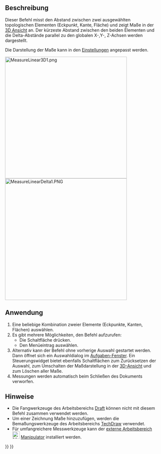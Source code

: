 <languages/>

{{Docnav/de
|
|
|[[Part_Workbench/de|Part]]
|IconL=
|IconR=
|IconC=Workbench_Part.svg
}}

{{VeryImportantMessage|Dieser Befehl ist veraltet und wird in {{VersionPlus/de|1.0}} nicht mehr zur Verfügung stehen.<br>Stattdessen kann [[Image:Std_Measure.svg|24px]] [[Std_Measure/de|Std Messen]] verwendet werden.}}

{{GuiCommand/de
|Name=Part Measure Linear
|Name/de=Part Messung Abstand
|MenuLocation=Messen → Linear messen
|Workbenches=[[Part_Workbench/de|Part]]
|SeeAlso=[[Std_MeasureDistance/de|Std AbstandMessen]], [[Draft_Dimension/de|Draft Maß]]
}}

<span id="Description"></span>
==Beschreibung==

Dieser Befehl misst den Abstand zwischen zwei ausgewählten topologischen Elementen (Eckpunkt, Kante, Fläche) und zeigt Maße in der [[3D_View/de|3D Ansicht]] an. Der kürzeste Abstand zwischen den beiden Elementen und die Delta-Abstände parallel zu den globalen X-,Y-, Z-Achsen werden dargestellt.

Die Darstellung der Maße kann in den [[PartDesign_Preferences/de#Messen|Einstellungen]] angepasst werden.

[[File:MeasureLinear3D1.png|400px]]
[[File:MeasureLinearDelta1.PNG|400px]]

<span id="Usage"></span>
==Anwendung==

# Eine beliebige Kombination zweier Elemente (Eckpunkte, Kanten, Flächen) auswählen.
# Es gibt mehrere Möglichkeiten, den Befehl aufzurufen:
#* Die Schaltfläche {{Button|[[Image:Part_Measure_Linear.svg|16px]] [[Part_Measure_Linear/de|Linear messen]]}} drücken.
#* Den Menüeintrag {{MenuCommand|Messen → [[Image:Part_Measure_Linear.svg|16px]] Linear messen}} auswählen.
# Alternativ kann der Befehl ohne vorherige Auswahl gestartet werden. Dann öffnet sich ein Auswahldialog im [[Task_Panel/de|Aufgaben-Fenster]]. Ein Steuerungswidget bietet ebenfalls Schaltflächen zum Zurücksetzen der Auswahl, zum Umschalten der Maßdarstellung in der [[3D_View/de|3D-Ansicht]] und zum Löschen aller Maße.
# Messungen werden automatisch beim Schließen des Dokuments verworfen.

<span id="Notes"></span>
==Hinweise==

* Die Fangwerkzeuge des Arbeitsbereichs [[Draft_Workbench/de|Draft]] können nicht mit diesem Befehl zusammen verwendet werden.
* Um einer Zeichnung Maße hinzuzufügen, werden die Bemaßungswerkzeuge des Arbeitsbereichs [[TechDraw_Workbench/de|TechDraw]] verwendet.
* Für umfangreichere Messwerkzeuge kann der [[External_workbenches/de|externe Arbeitsbereich]] [[Image:Manipulator_workbench_icon.svg|24px|link=Manipulator_Workbench/de]] [[Manipulator_Workbench/de|Manipulator]] installiert werden.


{{Docnav/de
|
|
|[[Part_Workbench/de|Part]]
|IconL=
|IconR=
|IconC=Workbench_Part.svg
}}

{{Part Tools navi{{#translation:}}}}
{{Userdocnavi{{#translation:}}}}